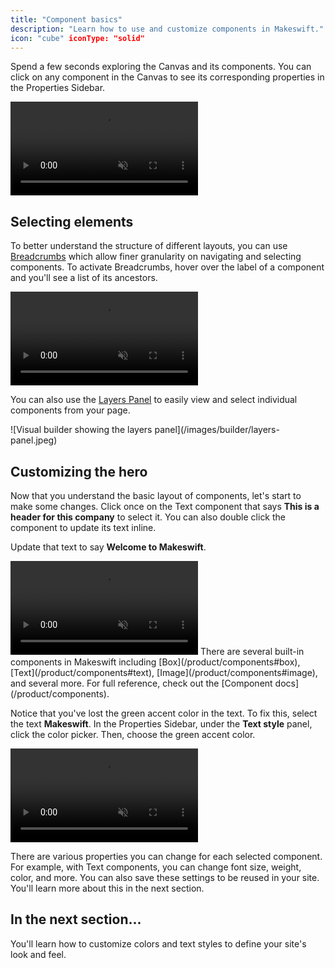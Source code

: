 ```yaml
---
title: "Component basics"
description: "Learn how to use and customize components in Makeswift."
icon: "cube" iconType: "solid"
---
```


Spend a few seconds exploring the Canvas and its components. You can click on any component in the Canvas to see its corresponding properties in the Properties Sidebar.

<Frame>
  <video
    autoPlay
    muted
    loop
    playsInline
    title="Components and properties"
    className="w-full aspect-video"
    src="/images/quickstart/components-and-properties.mp4"
  ></video>
</Frame>

## Selecting elements

To better understand the structure of different layouts, you can use [Breadcrumbs](/product/layouts#selecting-elements) which allow finer granularity on navigating and selecting components. To activate Breadcrumbs, hover over the label of a component and you'll see a list of its ancestors.

<Frame>
  <video
    autoPlay
    muted
    loop
    playsInline
    title="Components and properties"
    className="w-full aspect-video"
    src="/images/quickstart/breadcrumbs.mp4"
  ></video>
</Frame>

You can also use the [Layers Panel](/product/builder-basics#layers-panel) to easily view and select individual components from your page.

<Frame>
  ![Visual builder showing the layers panel](/images/builder/layers-panel.jpeg)
</Frame>

## Customizing the hero

Now that you understand the basic layout of components, let's start to make some changes. Click once on the Text component that says **This is a header for this company** to select it. You can also double click the component to update its text inline.

Update that text to say **Welcome to Makeswift**.

<Frame>
  <video
    autoPlay
    muted
    loop
    playsInline
    title="Update hero text"
    className="w-full aspect-video"
    src="/images/quickstart/update-hero-text.mp4"
  ></video>
</Frame>

<Note>
  There are several built-in components in Makeswift including
  [Box](/product/components#box), [Text](/product/components#text),
  [Image](/product/components#image), and several more. For full reference,
  check out the [Component docs](/product/components).
</Note>

Notice that you've lost the green accent color in the text. To fix this, select the text **Makeswift**. In the Properties Sidebar, under the **Text style** panel, click the color picker. Then, choose the green accent color.

<Frame>
  <video
    autoPlay
    muted
    loop
    playsInline
    title="Update hero text color"
    className="w-full aspect-video"
    src="/images/quickstart/hero-text-color.mp4"
  ></video>
</Frame>

There are various properties you can change for each selected component. For example, with Text components, you can change font size, weight, color, and more. You can also save these settings to be reused in your site. You'll learn more about this in the next section.

## In the next section...

You'll learn how to customize colors and text styles to define your site's look and feel.
